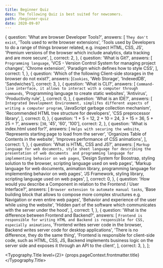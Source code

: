 ```yaml
---
title: Beginner Quiz
desc: The following Quiz is best suited for newcomers.
path: /beginner-quiz
date: 2020-09-07
---
```



  {
    question: 'What are browser Developer Tools?',
    answers: [
      `They don't exist`,
      'Tools used to write browser extensions',
      'Tools used by Developers to do a range of things browser related, e.g. inspect HTML, CSS, JS',
      'Premium versions of the browser which include analytics, data tracking and are more secure',
    ],
    correct: 2,
  },
  {
    question: 'What is Git?',
    answers: [
      `Programming language`,
      'VCS - Version Control System for managing project changes',
      'Chrome extension',
      'Paradigm which defines how to style CSS',
    ],
    correct: 1,
  },
  {
    question:
      'Which of the following Client-side storages in the browser do not exist?',
    answers: [`Cookies`, 'Web Storage', 'IndexedDB', 'Sandwiches'],
    correct: 3,
  },
  {
    question: 'What is CLI?',
    answers: [
      `Command-line interface, it allows to interact with a computer through commands`,
      'Programming language to create static websites',
      'Antivirus',
      'Productivity rule',
    ],
    correct: 0,
  },
  {
    question: 'What is an IDE?',
    answers: [
      `Integrated Development Environment, simplifes different aspects of writing a computer program`,
      'JavaScript garbage collection mechanism',
      'Recommended HTML tree structure for developers',
      'CSS preprocessor library',
    ],
    correct: 0,
  },
  {
    question: '1 + 5 = 12, 2 + 10 = 24, 3 + 15 = 36, 5 + 25 = ?',
    answers: [`30`, '45', '60', '100'],
    correct: 2,
  },
  {
    question: 'What is index.html used for?',
    answers: [
      `Helps with securing the website`,
      'Represents starting page to load from the server',
      'Organizes Table of Contents in the website',
      'Improves performance of CSS animations',
    ],
    correct: 1,
  },
  {
    question: 'What is HTML, CSS and JS?',
    answers: [
      `Markup language for web documents, style sheet language for describing the presentation of web documents 
      and programming language for implementing behavior on web pages`,
      'Design System for Boostrap, styling solution to the browser, scripting language used on web pages',
      'Markup language for web documents, animation library, programming language for implementing behavior on web pages',
      'JS Framework, styling library, scripting language used on web pages',
    ],
    correct: 0,
  },
  {
    question:
      'How would you describe a Component in relation to the Frontend / User Interface?',
    answers: [
      `Browser extension to automate manual tasks`,
      'Base building block that allows to compose more complex structures e.g. Navigation or even entire web pages',
      'Behavior and experience of the user while using the website',
      'Hidden part of the software which communicates with the server under the hood',
    ],
    correct: 1,
  },
  {
    question: 'What is the difference between Frontend and Backend?',
    answers: [
      `Frontend is responsible for writing HTML and Backend is responsible for CSS, especially animations`,
      'Frontend writes server code in the browser, Backend writes server code for desktop applications',
      'There is no difference, they do the same thing',
      'Frontend is responsible for client-side code, such as HTML, CSS, JS, Backend implements business logic on the server side and exposes it through an API to the client',
    ],
    correct: 3,
  },
];

<Typography.Title level={2}>
  {props.pageContext.frontmatter.title}
</Typography.Title>

<Quiz data={data} desc={props.pageContext.frontmatter.desc} />
